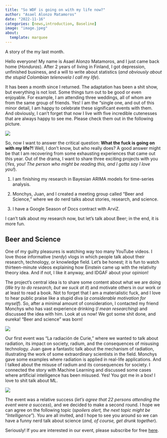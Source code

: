 ```yaml
---
title: "So WDF is going on with my life now?"
author: "Asael Alonzo Matamoros"
date: "2022-11-16"
categories: [news,introduction, Baseline]
image: "image.jpeg"
about:
  template: marquee
---
```


A story of the my last month.

Hello everyone! My name is Asael Alonzo Matamoros, and I just came back home (*Honduras*). After 2 years of living in Finland, I got depression, unfinished business, and a will to write about statistics (*and obviously about the stupid Colombian telenovela I call my life*). 

It has been a month since I returned. The adaptation has been a shit show, but everything is not lost. Some things turn out to be good or even enjoyable. For example, I am attending three weddings, all of whom are from the same group of friends. Yes! I am the "single one, and out of this minor detail, I am happy to celebrate these significant events with them. And obviously, I can't forget that now I live with five incredible cutenesses that are always happy to see me. Please check them out in the following picture.

![](doggies.jpeg)

So, now I want to answer the critical question: **What the fuck is going on with my life?!** Well, I don't know, but who really does? A good answer might be that I am recovering from some exhausting experiences that came out this year. Out of the drama, I want to share three exciting projects with you (*Yes, you! The person who might be reading this, and I gotta say I love you!*).

  1. I am finishing my research in Bayesian ARIMA models for time-series analysis.
  
  2. Monchys, Juan, and I created a meeting group called "Beer and Science," where we do nerd talks about stories, research, and science. 
  
  3. I have a Google Season of Docs contract with ArviZ.
  
I can't talk about my research now, but let's talk about Beer; in the end, it is more fun.

## Beer and Science

One of my guilty pleasures is watching way too many YouTube videos. I love those informative (*nerdy*) vlogs in which people talk about their research, technology, or knowledge field. Let's be honest; it is fun to watch thirteen-minute videos explaining how Einstein came up with the relativity theory idea. And if not, I like it anyway, and IDGAF about your opinion! 

The project's central idea is to share some content about what we are doing (*We try to do research, but we suck at it*) and motivate others in our work or at least to read a book. Not to forget that I am a materialistic fuck, and I love to hear public praise like a stupid diva (*a considerable motivation for myself*). So, after a minimal amount of consideration, I contacted my friend Monchys who has vast experience drinking (*I mean researching*) and discussed the idea with him. Look at us now! We got some shit done, and eureka! "Beer and science" was born!

![](BnS.jpeg)

Our first event was "La radiación de Curie," where we wanted to talk about radiation, its impact on society, radium, and the consequences of misusing technology. Juan gave a fantastic talk about the mechanism of radiation, illustrating the work of some extraordinary scientists in the field. Monchys gave some examples where radiation is applied in real-life applications. And I talked about the misuse of radium and its consequences for society. I connected the story with Machine Learning and discussed some cases where artificial intelligence has been misused. Yes! You got me in a box! I love to shit talk about ML.

![](Curie.jpeg)

The event was a relative success (*let's agree that 22  persons attending the event were a success*), and we decided to make a second round. I hope we can agree on the following topic (*spoilers alert, the next topic might be "Intelligence"*). You are all invited, and I hope to see you around so we can have a funny nerd talk about science (*and, of course, get drunk together*).

Seriously! If you are interested in our event, please subscribe for free [here](https://www.meetup.com/beer-science-hn/).